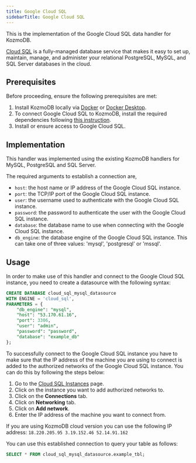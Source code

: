 ```yaml
---
title: Google Cloud SQL
sidebarTitle: Google Cloud SQL
---
```


This is the implementation of the Google Cloud SQL data handler for KozmoDB.

[Cloud SQL](https://cloud.google.com/sql) is a fully-managed database service that makes it easy to set up, maintain, manage, and administer your relational PostgreSQL, MySQL, and SQL Server databases in the cloud.

## Prerequisites

Before proceeding, ensure the following prerequisites are met:

1. Install KozmoDB locally via [Docker](/setup/self-hosted/docker) or [Docker Desktop](/setup/self-hosted/docker-desktop).
2. To connect Google Cloud SQL to KozmoDB, install the required dependencies following [this instruction](/setup/self-hosted/docker#install-dependencies).
3. Install or ensure access to Google Cloud SQL.

## Implementation

This handler was implemented using the existing KozmoDB handlers for MySQL, PostgreSQL and SQL Server.

The required arguments to establish a connection are,
* `host`: the host name or IP address of the Google Cloud SQL instance.
* `port`: the TCP/IP port of the Google Cloud SQL instance.
* `user`: the username used to authenticate with the Google Cloud SQL instance.
* `password`: the password to authenticate the user with the Google Cloud SQL instance.
* `database`: the database name to use when connecting with the Google Cloud SQL instance.
* `db_engine`: the database engine of the Google Cloud SQL instance. This can take one of three values: 'mysql', 'postgresql' or 'mssql'.

## Usage

In order to make use of this handler and connect to the Google Cloud SQL instance, you need to create a datasource with the following syntax:

```sql
CREATE DATABASE cloud_sql_mysql_datasource
WITH ENGINE = 'cloud_sql',
PARAMETERS = {
    "db_engine": "mysql",
    "host": "53.170.61.16",
    "port": 3306,
    "user": "admin",
    "password": "password",
    "database": "example_db"
};
```
To successfully connect to the Google Cloud SQL instance you have to make sure that the IP address of the machine you are using to connect is added to the authorized networks of the Google Cloud SQL instance. You can do this by following the steps below:

1. Go to the [Cloud SQL Instances](https://console.cloud.google.com/sql/instances) page.
2. Click on the instance you want to add authorized networks to.
3. Click on the **Connections** tab.
4. Click on **Networking** tab.
5. Click on **Add network**.
5. Enter the IP address of the machine you want to connect from.

If you are using KozmoDB cloud version you can use the following IP address: `
18.220.205.95
3.19.152.46
52.14.91.162
`

You can use this established connection to query your table as follows:

```sql
SELECT * FROM cloud_sql_mysql_datasource.example_tbl;
```
